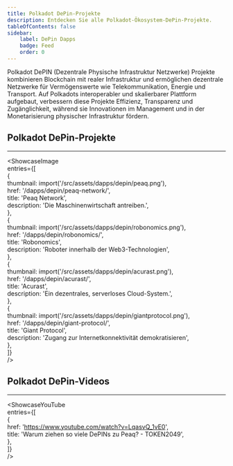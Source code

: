 ```yaml
---
title: Polkadot DePin-Projekte  
description: Entdecken Sie alle Polkadot-Ökosystem-DePin-Projekte.  
tableOfContents: false  
sidebar:  
    label: DePin Dapps  
    badge: Feed  
    order: 0  
---
```




Polkadot DePIN (Dezentrale Physische Infrastruktur Netzwerke) Projekte kombinieren Blockchain mit realer Infrastruktur und ermöglichen dezentrale Netzwerke für Vermögenswerte wie Telekommunikation, Energie und Transport. Auf Polkadots interoperabler und skalierbarer Plattform aufgebaut, verbessern diese Projekte Effizienz, Transparenz und Zugänglichkeit, während sie Innovationen im Management und in der Monetarisierung physischer Infrastruktur fördern.

## Polkadot DePin-Projekte  
----------------  
<ShowcaseImage  
  entries={[  
        {  
      thumbnail: import('/src/assets/dapps/depin/peaq.png'),  
      href: '/dapps/depin/peaq-network/',  
      title: 'Peaq Network',  
      description: 'Die Maschinenwirtschaft antreiben.',  
    },  
                     {  
      thumbnail: import('/src/assets/dapps/depin/robonomics.png'),  
      href: '/dapps/depin/robonomics/',  
      title: 'Robonomics',  
      description: 'Roboter innerhalb der Web3-Technologien',  
      },  
    {  
      thumbnail: import('/src/assets/dapps/depin/acurast.png'),  
      href: '/dapps/depin/acurast/',  
      title: 'Acurast',  
      description: 'Ein dezentrales, serverloses Cloud-System.',  
      },  
              {  
      thumbnail: import('/src/assets/dapps/depin/giantprotocol.png'),  
      href: '/dapps/depin/giant-protocol/',  
      title: 'Giant Protocol',  
      description: 'Zugang zur Internetkonnektivität demokratisieren',  
    },  
  ]}  
/>  

## Polkadot DePin-Videos  
----------------  
<ShowcaseYouTube  
  entries={[  
    {  
      href: 'https://www.youtube.com/watch?v=LqasvQ_1vE0',  
      title: 'Warum ziehen so viele DePINs zu Peaq? - TOKEN2049',  
    },  
  ]}  
/>  